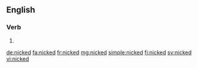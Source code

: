 ==English==

===Verb===
{{head|en|verb form}}

# {{en-past of|nick}}

[[de:nicked]]
[[fa:nicked]]
[[fr:nicked]]
[[mg:nicked]]
[[simple:nicked]]
[[fi:nicked]]
[[sv:nicked]]
[[vi:nicked]]